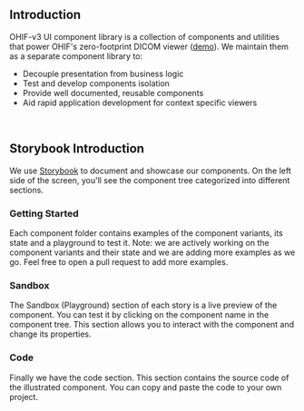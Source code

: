

<Meta title="Welcome" />

<WelcomeHeader />

## Introduction

OHIF-v3 UI component library is a collection of components and utilities that
power OHIF's zero-footprint DICOM viewer ([demo](https://v3-demo.ohif.org/)). We maintain them as a separate
component library to:

- Decouple presentation from business logic
- Test and develop components isolation
- Provide well documented, reusable components
- Aid rapid application development for context specific viewers

<br />

## Storybook Introduction

We use [Storybook](https://storybook.js.org/) to document and showcase our
components. On the left side of the screen, you'll see the component tree
categorized into different sections.

<WithImage image={ComponentTree} alt="Component tree" className="my-8" />

### Getting Started

Each component folder contains examples of the component variants, its state and
a playground to test it. Note: we are actively working on the component variants
and their state and we are adding more examples as we go. Feel free to open a
pull request to add more examples.

<WithImage
  image={Button}
  alt="Button Component"
  className="my-8 w-40 block mx-auto"
/>

### Sandbox

The Sandbox (Playground) section of each story is a live preview of the
component. You can test it by clicking on the component name in the component
tree. This section allows you to interact with the component and change its
properties.

<WithImage image={Sandbox} alt="Sandbox" className="my-8" />

### Code

Finally we have the code section. This section contains the source code of the
illustrated component. You can copy and paste the code to your own project.

<WithImage image={Code} alt="Code" className="my-8" />
